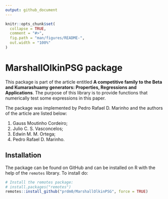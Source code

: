 ```yaml
---
output: github_document
---
```


<!-- README.md is generated from README.Rmd. Please edit that file -->

```r
knitr::opts_chunk$set(
  collapse = TRUE,
  comment = "#>",
  fig.path = "man/figures/README-",
  out.width = "100%"
)
```

# MarshallOlkinPSG package

<!-- badges: start -->
<!-- badges: end -->

This package is part of the article entitled **A competitive family to the Beta and Kumarashuamy generators: Properties, Regressions and Applications**. The purpose of this library is to provide functions that numerically test some expressions in this paper.

The package was implemented by Pedro Rafael D. Marinho and the authors of the article are listed below:

1. Gauss Moutinho Cordeiro;
2. Julio C. S. Vasconcelos;
3. Edwin M. M. Ortega;
4. Pedro Rafael D. Marinho.

## Installation

The package can be found on GitHub and can be installed on R with the help of the `remotes` library. To install do:

``` r
# Install the remotes package:
# install.packages("remotes")
remotes::install_github("prdm0/MarshallOlkinPSG", force = TRUE)
```
